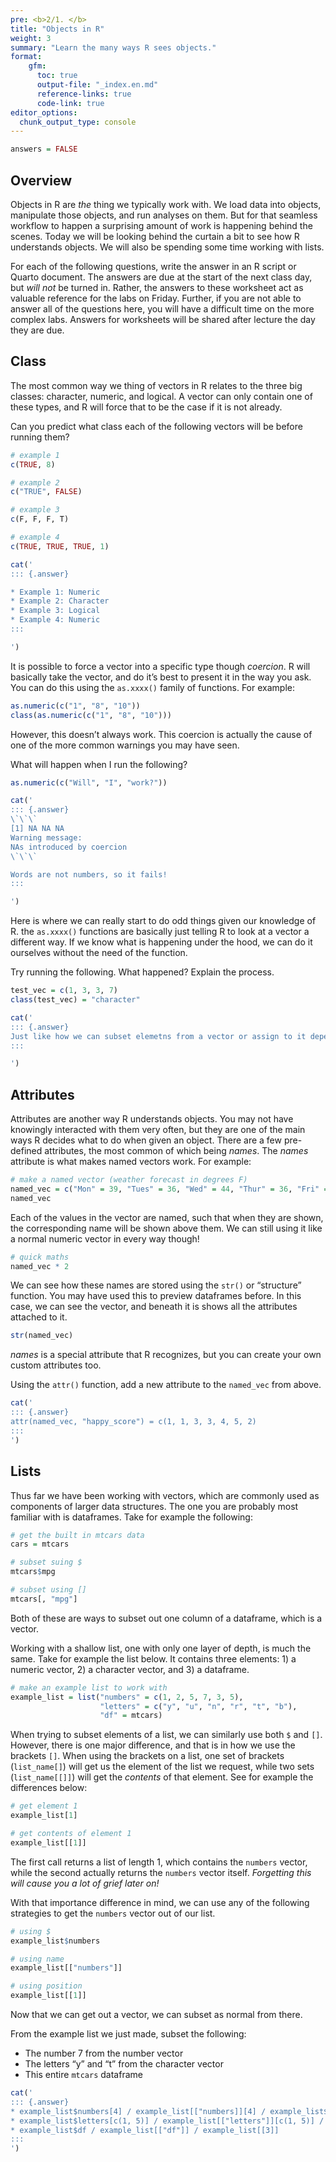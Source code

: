 ```yaml
---
pre: <b>2/1. </b>
title: "Objects in R"
weight: 3
summary: "Learn the many ways R sees objects."
format:
    gfm:
      toc: true
      output-file: "_index.en.md"
      reference-links: true
      code-link: true
editor_options: 
  chunk_output_type: console
---
```


```r
answers = FALSE
```

## Overview

Objects in R are *the* thing we typically work with. We load data into objects, manipulate those objects, and run analyses on them. But for that seamless workflow to happen a surprising amount of work is happening behind the scenes. Today we will be looking behind the curtain a bit to see how R understands objects. We will also be spending some time working with lists. 

For each of the following questions, write the answer in an R script or Quarto document. The answers are due at the start of the next class day, but *will not* be turned in. Rather, the answers to these worksheet act as valuable reference for the labs on Friday. Further, if you are not able to answer all of the questions here, you will have a difficult time on the more complex labs. Answers for worksheets will be shared after lecture the day they are due.

## Class

The most common way we thing of vectors in R relates to the three big classes: character, numeric, and logical. A vector can only contain one of these types, and R will force that to be the case if it is not already.

::: {.question}

Can you predict what class each of the following vectors will be before running them?

```r
# example 1
c(TRUE, 8)

# example 2
c("TRUE", FALSE)

# example 3
c(F, F, F, T)

# example 4
c(TRUE, TRUE, TRUE, 1)
```

:::

```r
cat('
::: {.answer}

* Example 1: Numeric
* Example 2: Character
* Example 3: Logical
* Example 4: Numeric
:::

')
```

It is possible to force a vector into a specific type though *coercion*. R will basically take the vector, and do it's best to present it in the way you ask. You can do this using the `as.xxxx()` family of functions. For example:

```r
as.numeric(c("1", "8", "10"))
class(as.numeric(c("1", "8", "10")))
```

However, this doesn't always work. This coercion is actually the cause of one of the more common warnings you may have seen. 

::: {.question}

What will happen when I run the following?

```r
as.numeric(c("Will", "I", "work?"))
```

:::

```r
cat('
::: {.answer}
\`\`\`
[1] NA NA NA
Warning message:
NAs introduced by coercion 
\`\`\`

Words are not numbers, so it fails!
:::

')
```

Here is where we can really start to do odd things given our knowledge of R. the `as.xxxx()` functions are basically just telling R to look at a vector a different way. If we know what is happening under the hood, we can do it ourselves without the need of the function.


::: {.question}

Try running the following. What happened? Explain the process.

```r
test_vec = c(1, 3, 3, 7)
class(test_vec) = "character"
```

:::

```r
cat('
::: {.answer}
Just like how we can subset elemetns from a vector or assign to it depending on what side of the equal sign our objects are, we can do the same with object classes. Rather than use an `as.xxxx()` function to turn this numeric vector into a character, we changed by editing the class ourselves. 
:::

')
```

## Attributes

Attributes are another way R understands objects. You may not have knowingly interacted with them very often, but they are one of the main ways R decides what to do when given an object. There are a few pre-defined attributes, the most common of which being *names*. The *names* attribute is what makes named vectors work. For example:

```r
# make a named vector (weather forecast in degrees F)
named_vec = c("Mon" = 39, "Tues" = 36, "Wed" = 44, "Thur" = 36, "Fri" = 44, "Sat" = 45, "Sun" = 37)
named_vec
```

Each of the values in the vector are named, such that when they are shown, the corresponding name will be shown above them. We can still using it like a normal numeric vector in every way though!

```r
# quick maths
named_vec * 2
```

We can see how these names are stored using the `str()` or "structure" function. You may have used this to preview dataframes before. In this case, we can see the vector, and beneath it is shows all the attributes attached to it. 

```r
str(named_vec)
```

*names* is a special attribute that R recognizes, but you can create your own custom attributes too.

::: {.question}

Using the `attr()` function, add a new attribute to the `named_vec` from above. 

:::

```r
cat('
::: {.answer}
attr(named_vec, "happy_score") = c(1, 1, 3, 3, 4, 5, 2)
:::
')
```

## Lists

Thus far we have been working with vectors, which are commonly used as components of larger data structures. The one you are probably most familiar with is dataframes. Take for example the following:

```r
# get the built in mtcars data
cars = mtcars

# subset suing $
mtcars$mpg

# subset using []
mtcars[, "mpg"]
```

Both of these are ways to subset out one column of a dataframe, which is a vector.

Working with a shallow list, one with only one layer of depth, is much the same. Take for example the list below. It contains three elements: 1) a numeric vector, 2) a character vector, and 3) a dataframe.

```r
# make an example list to work with
example_list = list("numbers" = c(1, 2, 5, 7, 3, 5),
                    "letters" = c("y", "u", "n", "r", "t", "b"),
                    "df" = mtcars)
```

When trying to subset elements of a list, we can similarly use both `$` and `[]`. However, there is one major difference, and that is in how we use the brackets `[]`. When using the brackets on a list, one set of brackets (`list_name[]`) will get us the element of the list we request, while two sets (`list_name[[]]`) will get the *contents* of that element. See for example the differences below:

```r
# get element 1
example_list[1]

# get contents of element 1
example_list[[1]]
```

The first call returns a list of length 1, which contains the `numbers` vector, while the second actually returns the `numbers` vector itself. *Forgetting this will cause you a lot of grief later on!*

With that importance difference in mind, we can use any of the following strategies to get the `numbers` vector out of our list.

```r
# using $
example_list$numbers

# using name
example_list[["numbers"]]

# using position
example_list[[1]]
```

Now that we can get out a vector, we can subset as normal from there.

::: {.question}

From the example list we just made, subset the following:

* The number 7 from the number vector
* The letters "y" and "t" from the character vector
* This entire `mtcars` dataframe

:::

```r
cat('
::: {.answer}
* example_list$numbers[4] / example_list[["numbers]][4] / example_list$numbers[4]
* example_list$letters[c(1, 5)] / example_list[["letters"]][c(1, 5)] / example_list[[2]][c(1, 5)]
* example_list$df / example_list[["df"]] / example_list[[3]]
:::
')
```












